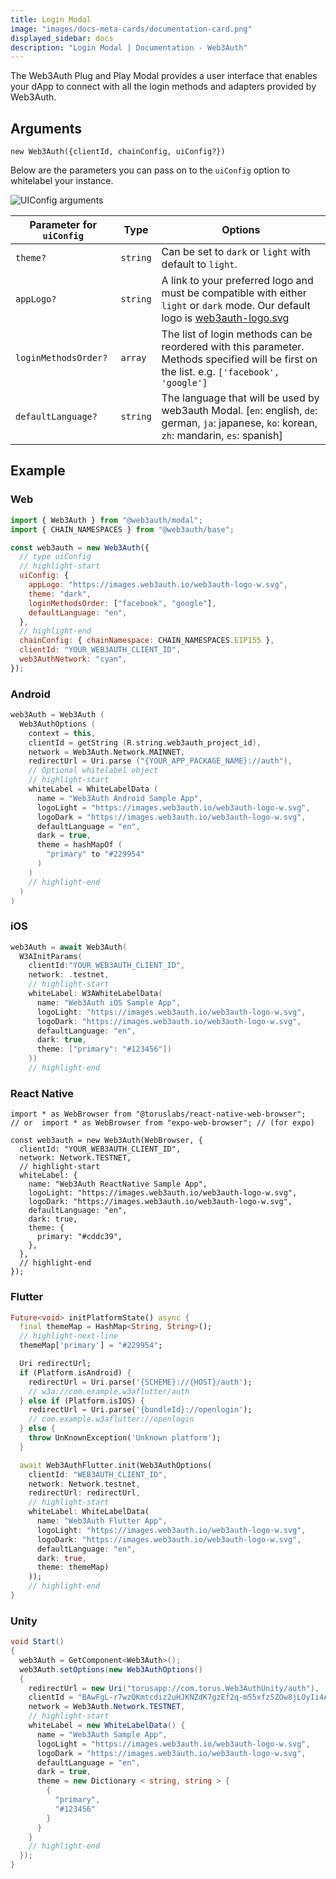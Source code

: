 ```yaml
---
title: Login Modal
image: "images/docs-meta-cards/documentation-card.png"
displayed_sidebar: docs
description: "Login Modal | Documentation - Web3Auth"
---
```



The Web3Auth Plug and Play Modal provides a user interface that enables your dApp to connect with all the login methods and adapters provided by
Web3Auth.

## Arguments

`new Web3Auth({clientId, chainConfig, uiConfig?})`

Below are the parameters you can pass on to the `uiConfig` option to whitelabel your instance.

<div style={{ flexBasis: "300px", flexGrow: "1", textAlign: "center" }}>
  <img src={Image1} style={{ alignSelf: "center", maxWidth: "90%" }} alt="UIConfig arguments" />
</div>

| Parameter for `uiConfig` | Type     | Options                                                                                                                                                                        |
| ------------------------ | -------- | ------------------------------------------------------------------------------------------------------------------------------------------------------------------------------ |
| `theme?`                 | `string` | Can be set to `dark` or `light` with default to `light`.                                                                                                                       |
| `appLogo?`               | `string` | A link to your preferred logo and must be compatible with either `light` or `dark` mode. Our default logo is [web3auth-logo.svg](https://images.web3auth.io/web3auth-logo.svg) |
| `loginMethodsOrder?`     | `array`  | The list of login methods can be reordered with this parameter. Methods specified will be first on the list. e.g. `['facebook', 'google']`                                     |
| `defaultLanguage?`       | `string` | The language that will be used by web3auth Modal. [`en`: english, `de`: german, `ja`: japanese, `ko`: korean, `zh`: mandarin, `es`: spanish]                                   |

## Example

### Web

```js
import { Web3Auth } from "@web3auth/modal";
import { CHAIN_NAMESPACES } from "@web3auth/base";

const web3auth = new Web3Auth({
  // type uiConfig
  // highlight-start
  uiConfig: {
    appLogo: "https://images.web3auth.io/web3auth-logo-w.svg",
    theme: "dark",
    loginMethodsOrder: ["facebook", "google"],
    defaultLanguage: "en",
  },
  // highlight-end
  chainConfig: { chainNamespace: CHAIN_NAMESPACES.EIP155 },
  clientId: "YOUR_WEB3AUTH_CLIENT_ID",
  web3AuthNetwork: "cyan",
});
```

### Android

```kotlin
web3Auth = Web3Auth (
  Web3AuthOptions (
    context = this,
    clientId = getString (R.string.web3auth_project_id),
    network = Web3Auth.Network.MAINNET,
    redirectUrl = Uri.parse ("{YOUR_APP_PACKAGE_NAME}://auth"),
    // Optional whitelabel object
    // highlight-start
    whiteLabel = WhiteLabelData (
      name = "Web3Auth Android Sample App",
      logoLight = "https://images.web3auth.io/web3auth-logo-w.svg",
      logoDark = "https://images.web3auth.io/web3auth-logo-w.svg",
      defaultLanguage = "en",
      dark = true,
      theme = hashMapOf (
        "primary" to "#229954"
      )
    )
    // highlight-end
  )
)
```

### iOS

```swift
web3Auth = await Web3Auth(
  W3AInitParams(
    clientId:"YOUR_WEB3AUTH_CLIENT_ID",
    network: .testnet,
    // highlight-start
    whiteLabel: W3AWhiteLabelData(
      name: "Web3Auth iOS Sample App",
      logoLight: "https://images.web3auth.io/web3auth-logo-w.svg",
      logoDark: "https://images.web3auth.io/web3auth-logo-w.svg",
      defaultLanguage: "en",
      dark: true,
      theme: ["primary": "#123456"])
    ))
    // highlight-end
```

### React Native

```tsx
import * as WebBrowser from "@toruslabs/react-native-web-browser";
// or  import * as WebBrowser from "expo-web-browser"; // (for expo)

const web3auth = new Web3Auth(WebBrowser, {
  clientId: "YOUR_WEB3AUTH_CLIENT_ID",
  network: Network.TESTNET,
  // highlight-start
  whiteLabel: {
    name: "Web3Auth ReactNative Sample App",
    logoLight: "https://images.web3auth.io/web3auth-logo-w.svg",
    logoDark: "https://images.web3auth.io/web3auth-logo-w.svg",
    defaultLanguage: "en",
    dark: true,
    theme: {
      primary: "#cddc39",
    },
  },
  // highlight-end
});
```

### Flutter

```dart
Future<void> initPlatformState() async {
  final themeMap = HashMap<String, String>();
  // highlight-next-line
  themeMap['primary'] = "#229954";

  Uri redirectUrl;
  if (Platform.isAndroid) {
    redirectUrl = Uri.parse('{SCHEME}://{HOST}/auth');
    // w3a://com.example.w3aflutter/auth
  } else if (Platform.isIOS) {
    redirectUrl = Uri.parse('{bundleId}://openlogin');
    // com.example.w3aflutter://openlogin
  } else {
    throw UnKnownException('Unknown platform');
  }

  await Web3AuthFlutter.init(Web3AuthOptions(
    clientId: "WEB3AUTH_CLIENT_ID",
    network: Network.testnet,
    redirectUrl: redirectUrl,
    // highlight-start
    whiteLabel: WhiteLabelData(
      name: "Web3Auth Flutter App",
      logoLight: "https://images.web3auth.io/web3auth-logo-w.svg",
      logoDark: "https://images.web3auth.io/web3auth-logo-w.svg",
      defaultLanguage: "en",
      dark: true,
      theme: themeMap)
    ));
    // highlight-end
}
```

### Unity

```cs
void Start()
{
  web3Auth = GetComponent<Web3Auth>();
  web3Auth.setOptions(new Web3AuthOptions()
  {
    redirectUrl = new Uri("torusapp://com.torus.Web3AuthUnity/auth"),
    clientId = "BAwFgL-r7wzQKmtcdiz2uHJKNZdK7gzEf2q-m55xfzSZOw8jLOyIi4AVvvzaEQO5nv2dFLEmf9LBkF8kaq3aErg",
    network = Web3Auth.Network.TESTNET,
    // highlight-start
    whiteLabel = new WhiteLabelData() {
      name = "Web3Auth Sample App",
      logoLight = "https://images.web3auth.io/web3auth-logo-w.svg",
      logoDark = "https://images.web3auth.io/web3auth-logo-w.svg",
      defaultLanguage = "en",
      dark = true,
      theme = new Dictionary < string, string > {
        {
          "primary",
          "#123456"
        }
      }
    }
    // highlight-end
  });
}
```
